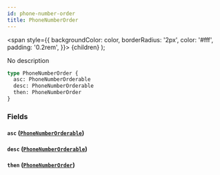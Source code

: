 ```yaml
---
id: phone-number-order
title: PhoneNumberOrder
---
```


<span
style={{
      backgroundColor: color,
      borderRadius: '2px',
      color: '#fff',
      padding: '0.2rem',
    }}>
{children}
</span>
);

No description

```graphql
type PhoneNumberOrder {
  asc: PhoneNumberOrderable
  desc: PhoneNumberOrderable
  then: PhoneNumberOrder
}
```

### Fields

#### `asc` ([`PhoneNumberOrderable`](/docs/schema/enums/phone-number-orderable))

#### `desc` ([`PhoneNumberOrderable`](/docs/schema/enums/phone-number-orderable))

#### `then` ([`PhoneNumberOrder`](/docs/schema/inputs/phone-number-order))
